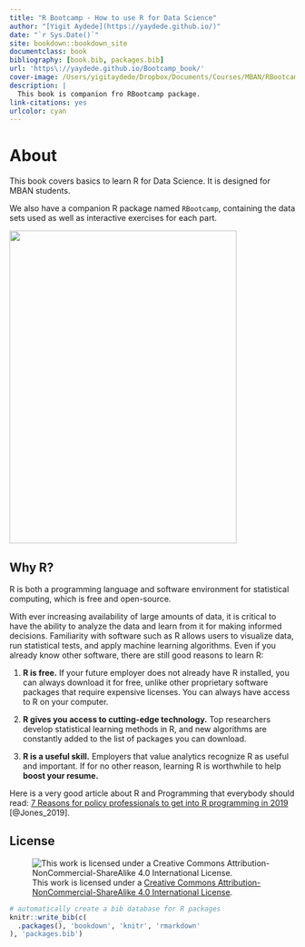 ```yaml
--- 
title: "R Bootcamp - How to use R for Data Science"
author: "[Yigit Aydede](https://yaydede.github.io/)"
date: "`r Sys.Date()`"
site: bookdown::bookdown_site
documentclass: book
bibliography: [book.bib, packages.bib]
url: 'https\://yaydede.github.io/Bootcamp_book/'
cover-image: /Users/yigitaydede/Dropbox/Documents/Courses/MBAN/RBootcamps/Bootcamp_book/png/cover.png
description: |
  This book is companion fro RBootcamp package.
link-citations: yes
urlcolor: cyan
---
```


# About {.unnumbered}

This book covers basics to learn R for Data Science. It is designed for MBAN students.

We also have a companion R package named `RBootcamp`, containing the data sets used as well as interactive exercises for each part.

![](png/cover.png){width=400px height=550px}

## Why R? {.unnumbered} 

R is both a programming language and software environment for statistical computing, which is free and open-source.  

With ever increasing availability of large amounts of data, it is critical to have the ability to analyze the data and learn from it for making informed decisions. Familiarity with software such as R allows users to visualize data, run statistical tests, and apply machine learning algorithms. Even if you already know other software, there are still good reasons to learn R:

1. **R is free.** If your future employer does not already have R installed, you can always download it for free, unlike other proprietary software packages that require expensive licenses. You can always have access to R on your computer.

2. **R gives you access to cutting-edge technology.** Top researchers develop statistical learning methods in R, and new algorithms are constantly added to the list of packages you can download.

3. **R is a useful skill.** Employers that value analytics recognize R as useful and important. If for no other reason, learning R is worthwhile to help **boost your resume.**

Here is a very good article about R and Programming that everybody should read: [7 Reasons for policy professionals to get into R programming in 2019](http://gilesd-j.com/2019/01/07/7-reasons-for-policy-professionals-to-get-pumped-about-r-programming-in-2019/) [@Jones_2019].

## License {.unnumbered}

![This work is licensed under a [Creative Commons Attribution-NonCommercial-ShareAlike 4.0 International License](http://creativecommons.org/licenses/by-nc-sa/4.0/).](png/cc.png)

```r
# automatically create a bib database for R packages
knitr::write_bib(c(
  .packages(), 'bookdown', 'knitr', 'rmarkdown'
), 'packages.bib')
```
